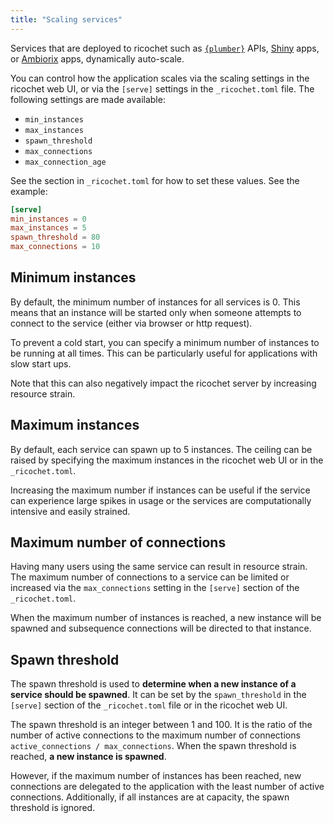 ```yaml
---
title: "Scaling services"
---
```


Services that are deployed to ricochet such as [`{plumber}`](http://rplumber.io/) APIs, [Shiny](https://shiny.posit.co/r/) apps, or [Ambiorix](https://ambiorix.dev/docs/getting-started/) apps, dynamically auto-scale. 

You can control how the application scales via the scaling settings in the ricochet web UI, or via the `[serve]` settings in the `_ricochet.toml` file. The following settings are made available: 

- `min_instances`
- `max_instances`
- `spawn_threshold`
- `max_connections`
- `max_connection_age`

See the section in `_ricochet.toml` for how to set these values. See the example:

```toml
[serve]
min_instances = 0
max_instances = 5
spawn_threshold = 80
max_connections = 10
```

## Minimum instances

By default, the minimum number of instances for all services is 0. This means that an instance will be started only when someone attempts to connect to the service (either via browser or http request).

To prevent a cold start, you can specify a minimum number of instances to be running at all times. This can be particularly useful for applications with slow start ups. 

Note that this can also negatively impact the ricochet server by increasing resource strain.

## Maximum instances 

By default, each service can spawn up to 5 instances. The ceiling can be raised by specifying the maximum instances in the ricochet web UI or in the `_ricochet.toml`.

Increasing the maximum number if instances can be useful if the service can experience large spikes in usage or the services are computationally intensive and easily strained. 

## Maximum number of connections

Having many users using the same service can result in resource strain. The maximum number of connections to a service can be limited or increased via the `max_connections` setting in the `[serve]` section of the `_ricochet.toml`. 

When the maximum number of instances is reached, a new instance will be spawned and subsequence connections will be directed to that instance. 

## Spawn threshold

The spawn threshold is used to **determine when a new instance of a service should be spawned**. It can be set by the `spawn_threshold` in the `[serve]` section of the `_ricochet.toml` file or in the ricochet web UI. 

The spawn threshold is an integer between 1 and 100. It is the ratio of the number of active connections to the maximum number of connections `active_connections / max_connections`. When the spawn threshold is reached, **a new instance is spawned**. 

However, if the maximum number of instances has been reached, new connections are delegated to the application with the least number of active connections. Additionally, if all instances are at capacity, the spawn threshold is ignored.

